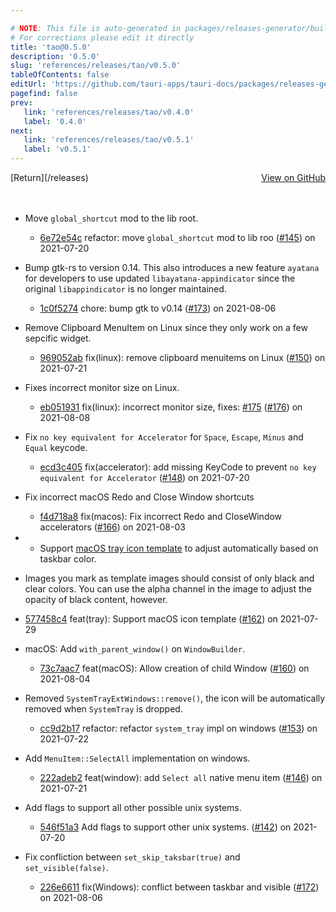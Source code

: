 ```yaml
---

# NOTE: This file is auto-generated in packages/releases-generator/build.ts
# For corrections please edit it directly
title: 'tao@0.5.0'
description: '0.5.0'
slug: 'references/releases/tao/v0.5.0'
tableOfContents: false
editUrl: 'https://github.com/tauri-apps/tauri-docs/packages/releases-generator/build.ts'
pagefind: false
prev:
   link: 'references/releases/tao/v0.4.0'
   label: '0.4.0'
next:
   link: 'references/releases/tao/v0.5.1'
   label: 'v0.5.1'
---
```


<div style="margin-bottom:3rem; display: flex; justify-content: space-between; align-items: center"><span>[Return](/releases)</span><span><a href="https://github.com/tauri-apps/tao/releases/tag/tao-v0.5.0">View on GitHub</a></span></div>

- Move `global_shortcut` mod to the lib root.
  - [6e72e54c](https://github.com/tauri-apps/tao/commit/6e72e54c9bb897a8f4319f3f5ec8f7d96bec75d2) refactor: move `global_shortcut` mod to lib roo ([#145](https://github.com/tauri-apps/tao/pull/145)) on 2021-07-20

- Bump gtk-rs to version 0.14. This also introduces a new feature `ayatana` for developers to use updated
  `libayatana-appindicator` since the original `libappindicator` is no longer maintained.
  - [1c0f5274](https://github.com/tauri-apps/tao/commit/1c0f5274cb7246a80b382ecf7ae3f7e6c858f2f2) chore: bump gtk to v0.14 ([#173](https://github.com/tauri-apps/tao/pull/173)) on 2021-08-06

- Remove Clipboard MenuItem on Linux since they only work on a few sepcific widget.
  - [969052ab](https://github.com/tauri-apps/tao/commit/969052abab84ff6ad7b43f39e444e944b2de862d) fix(linux): remove clipboard menuitems on Linux ([#150](https://github.com/tauri-apps/tao/pull/150)) on 2021-07-21

- Fixes incorrect monitor size on Linux.
  - [eb051931](https://github.com/tauri-apps/tao/commit/eb0519316626d02a00569176f835ec8bc4f7746e) fix(linux): incorrect monitor size, fixes: [#175](https://github.com/tauri-apps/tao/pull/175) ([#176](https://github.com/tauri-apps/tao/pull/176)) on 2021-08-08

- Fix `no key equivalent for Accelerator` for `Space`, `Escape`, `Minus` and `Equal` keycode.
  - [ecd3c405](https://github.com/tauri-apps/tao/commit/ecd3c405cd57852e3a55a9a6539784b99f32bf6c) fix(accelerator): add missing KeyCode to prevent `no key equivalent for Accelerator` ([#148](https://github.com/tauri-apps/tao/pull/148)) on 2021-07-20

- Fix incorrect macOS Redo and Close Window shortcuts
  - [f4d718a8](https://github.com/tauri-apps/tao/commit/f4d718a89a03ca0ae53817e7895acb953175ef6b) fix(macos): Fix incorrect Redo and CloseWindow accelerators ([#166](https://github.com/tauri-apps/tao/pull/166)) on 2021-08-03

- - Support [macOS tray icon template](https://developer.apple.com/documentation/appkit/nsimage/1520017-template?language=objc) to adjust automatically based on taskbar color.

- Images you mark as template images should consist of only black and clear colors. You can use the alpha channel in the image to adjust the opacity of black content, however.

- [577458c4](https://github.com/tauri-apps/tao/commit/577458c4588d667524ef483956d85a4420402bb2) feat(tray): Support macOS icon template ([#162](https://github.com/tauri-apps/tao/pull/162)) on 2021-07-29

- macOS: Add `with_parent_window()` on `WindowBuilder`.
  - [73c7aac7](https://github.com/tauri-apps/tao/commit/73c7aac7b04355862c68a42179f52c9f9dec727d) feat(macOS): Allow creation of child Window ([#160](https://github.com/tauri-apps/tao/pull/160)) on 2021-08-04

- Removed `SystemTrayExtWindows::remove()`, the icon will be automatically removed when `SystemTray` is dropped.
  - [cc9d2b17](https://github.com/tauri-apps/tao/commit/cc9d2b1726d378ee28ca69e6e5e2255c2d71f214) refactor: refactor `system_tray` impl on windows ([#153](https://github.com/tauri-apps/tao/pull/153)) on 2021-07-22

- Add `MenuItem::SelectAll` implementation on windows.
  - [222adeb2](https://github.com/tauri-apps/tao/commit/222adeb238c290b8101507aed976869c34a8d4ab) feat(window): add `Select all` native menu item ([#146](https://github.com/tauri-apps/tao/pull/146)) on 2021-07-21

- Add flags to support all other possible unix systems.
  - [546f51a3](https://github.com/tauri-apps/tao/commit/546f51a3974c15af0d6c84525d3c8e448911f8a8) Add flags to support other unix systems. ([#142](https://github.com/tauri-apps/tao/pull/142)) on 2021-07-20

- Fix confliction between `set_skip_taksbar(true)` and `set_visible(false)`.
  - [226e6611](https://github.com/tauri-apps/tao/commit/226e66113aa96495d50e8c6024afbf991f41dc7d) fix(Windows): conflict between taskbar and visible ([#172](https://github.com/tauri-apps/tao/pull/172)) on 2021-08-06

